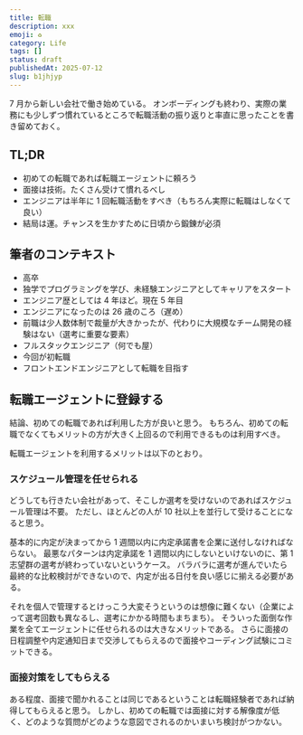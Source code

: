 ```yaml
---
title: 転職
description: xxx
emoji: ♻️
category: Life
tags: []
status: draft
publishedAt: 2025-07-12
slug: b1jhjyp
---
```


7 月から新しい会社で働き始めている。
オンボーディングも終わり、実際の業務にも少しずつ慣れているところで転職活動の振り返りと率直に思ったことを書き留めておく。

## TL;DR

- 初めての転職であれば転職エージェントに頼ろう
- 面接は技術。たくさん受けて慣れるべし
- エンジニアは半年に 1 回転職活動をすべき（もちろん実際に転職はしなくて良い）
- 結局は運。チャンスを生かすために日頃から鍛錬が必須

## 筆者のコンテキスト

- 高卒
- 独学でプログラミングを学び、未経験エンジニアとしてキャリアをスタート
- エンジニア歴としては 4 年ほど。現在 5 年目
- エンジニアになったのは 26 歳のころ（遅め）
- 前職は少人数体制で裁量が大きかったが、代わりに大規模なチーム開発の経験はない（選考に重要な要素）
- フルスタックエンジニア（何でも屋）
- 今回が初転職
- フロントエンドエンジニアとして転職を目指す

## 転職エージェントに登録する

結論、初めての転職であれば利用した方が良いと思う。
もちろん、初めての転職でなくてもメリットの方が大きく上回るので利用できるものは利用すべき。

転職エージェントを利用するメリットは以下のとおり。

### スケジュール管理を任せられる

どうしても行きたい会社があって、そこしか選考を受けないのであればスケジュール管理は不要。
ただし、ほとんどの人が 10 社以上を並行して受けることになると思う。

基本的に内定が決まってから 1 週間以内に内定承諾書を企業に送付しなければならない。
最悪なパターンは内定承諾を 1 週間以内にしないといけないのに、第 1 志望群の選考が終わっていないというケース。
バラバラに選考が進んでいたら最終的な比較検討ができないので、内定が出る日付を良い感じに揃える必要がある。

それを個人で管理するとけっこう大変そうというのは想像に難くない（企業によって選考回数も異なるし、選考にかかる時間もまちまち）。
そういった面倒な作業を全てエージェントに任せられるのは大きなメリットである。
さらに面接の日程調整や内定通知日まで交渉してもらえるので面接やコーディング試験にコミットできる。

### 面接対策をしてもらえる

ある程度、面接で聞かれることは同じであるということは転職経験者であれば納得してもらえると思う。
しかし、初めての転職では面接に対する解像度が低く、どのような質問がどのような意図でされるのかいまいち検討がつかない。
